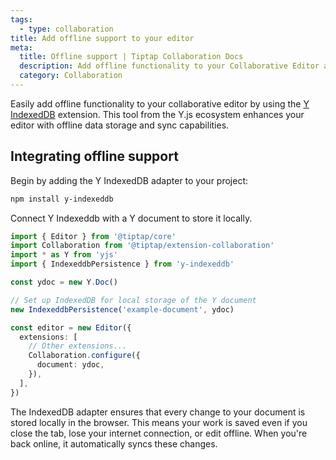 ```yaml
---
tags:
  - type: collaboration
title: Add offline support to your editor
meta:
  title: Offline support | Tiptap Collaboration Docs
  description: Add offline functionality to your Collaborative Editor and enable local data storage and automatic sync when online.
  category: Collaboration
---
```


Easily add offline functionality to your collaborative editor by using the [Y IndexedDB](https://docs.yjs.dev/ecosystem/database-provider/y-indexeddb) extension. This tool from the Y.js ecosystem enhances your editor with offline data storage and sync capabilities.

## Integrating offline support

Begin by adding the Y IndexedDB adapter to your project:

```bash
npm install y-indexeddb
```

Connect Y Indexeddb with a Y document to store it locally.

```typescript
import { Editor } from '@tiptap/core'
import Collaboration from '@tiptap/extension-collaboration'
import * as Y from 'yjs'
import { IndexeddbPersistence } from 'y-indexeddb'

const ydoc = new Y.Doc()

// Set up IndexedDB for local storage of the Y document
new IndexeddbPersistence('example-document', ydoc)

const editor = new Editor({
  extensions: [
    // Other extensions...
    Collaboration.configure({
      document: ydoc,
    }),
  ],
})
```

The IndexedDB adapter ensures that every change to your document is stored locally in the browser. This means your work is saved even if you close the tab, lose your internet connection, or edit offline. When you're back online, it automatically syncs these changes.
